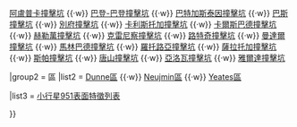 {{Navbox
|name  = 小行星951
|title = [[小行星951]]
|image = [[File:951 Gaspra.jpg|150px|link=|alt=]]
|group1 = 撞擊坑
|list1  = {{Nowrap begin}}[[艾克斯撞擊坑]] {{·w}} [[阿盧普卡撞擊坑]] {{·w}} [[巴登-巴登撞擊坑]] {{·w}} [[巴特加斯泰因撞擊坑]] {{·w}} [[巴斯撞擊坑]] {{·w}} [[別府撞擊坑]] {{·w}} [[卡利斯托加撞擊坑]] {{·w}} [[卡爾斯巴德撞擊坑]] {{·w}} [[赫勒萬撞擊坑]] {{·w}} [[克雷尼察撞擊坑]] {{·w}} [[路特奇撞擊坑]] {{·w}} [[曼達爾撞擊坑]] {{·w}} [[馬林巴德撞擊坑]] {{·w}} [[羅托路亞撞擊坑]] {{·w}} [[薩拉托加撞擊坑]] {{·w}} [[斯帕撞擊坑]] {{·w}} [[唐山撞擊坑]] {{·w}} [[亞洛瓦撞擊坑]] {{·w}} [[雅爾達撞擊坑]]{{Nowrap end}}

|group2 = 區
|list2  = {{Nowrap begin}}[[Dunne區]] {{·w}} [[Neujmin區]] {{·w}} [[Yeates區]]{{Nowrap end}}

|list3  = {{Nowrap begin}}[[小行星951表面特徵列表]]{{Nowrap end}}

}}